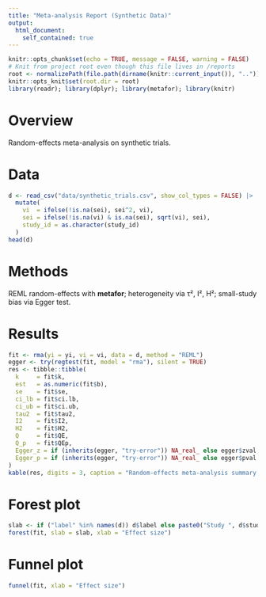 ---
title: "Meta-analysis Report (Synthetic Data)"
output:
  html_document:
    self_contained: true
---

```{r setup, include=FALSE}
knitr::opts_chunk$set(echo = TRUE, message = FALSE, warning = FALSE)
# Knit from project root even though this file lives in /reports
root <- normalizePath(file.path(dirname(knitr::current_input()), ".."))
knitr::opts_knit$set(root.dir = root)
library(readr); library(dplyr); library(metafor); library(knitr)
```

# Overview
Random-effects meta-analysis on synthetic trials. 

# Data
```{r}
d <- read_csv("data/synthetic_trials.csv", show_col_types = FALSE) |>
  mutate(
    vi  = ifelse(!is.na(sei), sei^2, vi),
    sei = ifelse(!is.na(vi) & is.na(sei), sqrt(vi), sei),
    study_id = as.character(study_id)
  )
head(d)
```

# Methods
REML random-effects with **metafor**; heterogeneity via τ², I², H²; small-study bias via Egger test.

# Results
```{r}
fit <- rma(yi = yi, vi = vi, data = d, method = "REML")
egger <- try(regtest(fit, model = "rma"), silent = TRUE)
res <- tibble::tibble(
  k     = fit$k,
  est   = as.numeric(fit$b),
  se    = fit$se,
  ci_lb = fit$ci.lb,
  ci_ub = fit$ci.ub,
  tau2  = fit$tau2,
  I2    = fit$I2,
  H2    = fit$H2,
  Q     = fit$QE,
  Q_p   = fit$QEp,
  Egger_z = if (inherits(egger, "try-error")) NA_real_ else egger$zval,
  Egger_p = if (inherits(egger, "try-error")) NA_real_ else egger$pval
)
kable(res, digits = 3, caption = "Random-effects meta-analysis summary (REML)")
```

# Forest plot
```{r, fig.width=7, fig.height=9}
slab <- if ("label" %in% names(d)) d$label else paste0("Study ", d$study_id)
forest(fit, slab = slab, xlab = "Effect size")
```

# Funnel plot
```{r, fig.width=7, fig.height=7}
funnel(fit, xlab = "Effect size")
```
